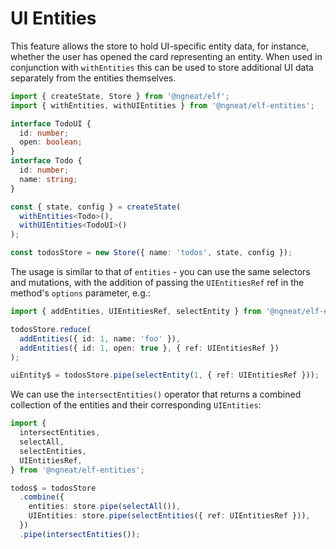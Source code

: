 # UI Entities

This feature allows the store to hold UI-specific entity data, for instance, whether the user has opened the card representing an entity.
When used in conjunction with `withEntities` this can be used to store additional UI data separately from the entities themselves.

```ts
import { createState, Store } from '@ngneat/elf';
import { withEntities, withUIEntities } from '@ngneat/elf-entities';

interface TodoUI {
  id: number;
  open: boolean;
}
interface Todo {
  id: number;
  name: string;
}

const { state, config } = createState(
  withEntities<Todo>(),
  withUIEntities<TodoUI>()
);

const todosStore = new Store({ name: 'todos', state, config });
```

The usage is similar to that of `entities` - you can use the same selectors and mutations, with the addition of passing the
`UIEntitiesRef` ref in the method's `options` parameter, e.g.:

```ts
import { addEntities, UIEntitiesRef, selectEntity } from '@ngneat/elf-entities';

todosStore.reduce(
  addEntities({ id: 1, name: 'foo' }),
  addEntities({ id: 1, open: true }, { ref: UIEntitiesRef })
);

uiEntity$ = todosStore.pipe(selectEntity(1, { ref: UIEntitiesRef }));
```

We can use the `intersectEntities()` operator that returns a combined collection of the entities and their corresponding `UIEntities`:

```ts
import {
  intersectEntities,
  selectAll,
  selectEntities,
  UIEntitiesRef,
} from '@ngneat/elf-entities';

todos$ = todosStore
  .combine({
    entities: store.pipe(selectAll()),
    UIEntities: store.pipe(selectEntities({ ref: UIEntitiesRef })),
  })
  .pipe(intersectEntities());
```
